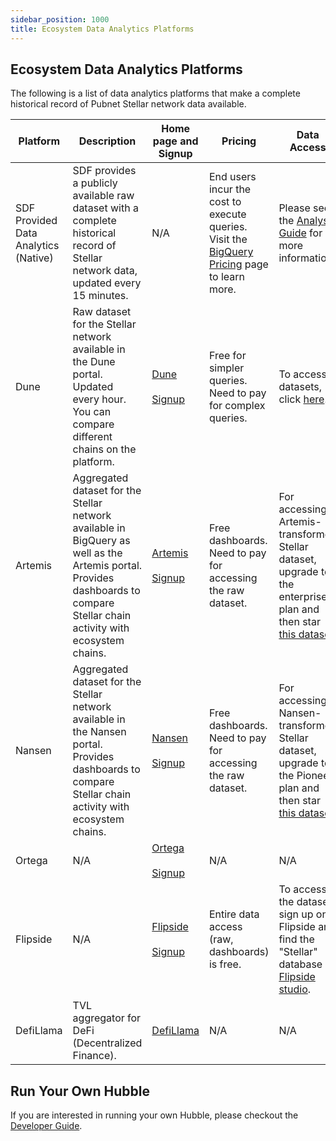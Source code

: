 ```yaml
---
sidebar_position: 1000
title: Ecosystem Data Analytics Platforms
---
```


## Ecosystem Data Analytics Platforms

The following is a list of data analytics platforms that make a complete historical record of Pubnet Stellar network data available.

| Platform | Description | Home page and Signup | Pricing | Data Access | Dashboard access |
| --- | --- | --- | --- | --- | --- |
| SDF Provided Data Analytics (Native) | SDF provides a publicly available raw dataset with a complete historical record of Stellar network data, updated every 15 minutes. | N/A | End users incur the cost to execute queries. Visit the [BigQuery Pricing](https://cloud.google.com/bigquery/pricing#analysis_pricing_models) page to learn more. | Please see the [Analyst Guide](./analyst-guide) for more information. | N/A |
| Dune | Raw dataset for the Stellar network available in the Dune portal. Updated every hour. You can compare different chains on the platform. | [Dune](https://dune.com/) <br></br>[Signup](https://dune.com/auth/register) | Free for simpler queries. Need to pay for complex queries. | To access datasets, click [here](https://dune.com/queries?category=canonical&namespace=stellar). | Explore community dashboards, network overview, and datasets [here](https://dune.com/blockchains/stellar). |
| Artemis | Aggregated dataset for the Stellar network available in BigQuery as well as the Artemis portal. Provides dashboards to compare Stellar chain activity with ecosystem chains. | [Artemis](https://www.artemis.xyz/) <br></br>[Signup](https://app.artemisanalytics.com/artemis-terminal-auth?flow=SIGN_UP) | Free dashboards. Need to pay for accessing the raw dataset. | For accessing Artemis-transformed Stellar dataset, upgrade to the enterprise plan and then star [this dataset](https://console.cloud.google.com/bigquery?ws=!1m4!1m3!3m2!1sartemis-bigquery-share!2sshared_us). | Explore [chain compare](https://app.artemisanalytics.com/chains?selectedChains=stellar) and [application activity](https://app.artemis.xyz/application-activity/stellar) dashboards. |
| Nansen | Aggregated dataset for the Stellar network available in the Nansen portal. Provides dashboards to compare Stellar chain activity with ecosystem chains. | [Nansen](https://app.nansen.ai/) <br></br>[Signup](https://app.nansen.ai/auth/signup) | Free dashboards. Need to pay for accessing the raw dataset. | For accessing Nansen-transformed Stellar dataset, upgrade to the Pioneer plan and then star [this dataset](https://console.cloud.google.com/bigquery?project=nansen-query). | Explore [chain activity, entity, and ecosystem](https://app.nansen.ai/macro/blockchains?chain=stellar&tab=overview). |
| Ortega | N/A | [Ortega](https://www.ortege.ai/) <br></br>[Signup](https://app.ortege.ai/register/form) | N/A | N/A | N/A |
| Flipside | N/A | [Flipside](https://flipsidecrypto.xyz/home/) <br></br>[Signup](https://flipsidecrypto.xyz/auth/sign-up) | Entire data access (raw, dashboards) is free. | To access the dataset, sign up on Flipside and find the "Stellar" database in [Flipside studio](https://flipsidecrypto.xyz/studio/). | Explore [community dashboards](https://flipsidecrypto.xyz/insights/dashboards?search=stellar). |
| DefiLlama | TVL aggregator for DeFi (Decentralized Finance). | [DefiLlama](https://defillama.com/) | N/A | N/A | Explore the [TVL Dashboard](https://defillama.com/chain/Stellar). |

## Run Your Own Hubble

If you are interested in running your own Hubble, please checkout the [Developer Guide](./developer-guide).
